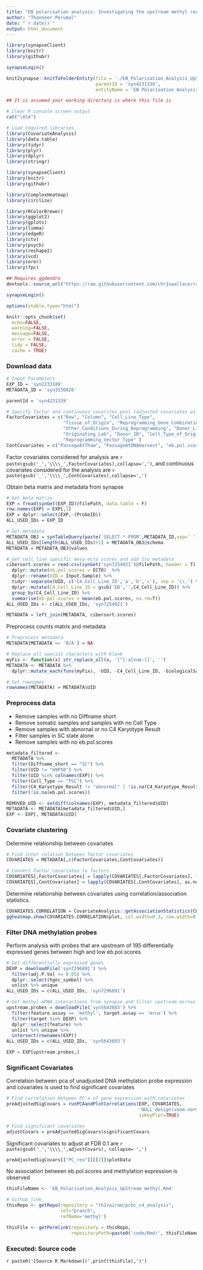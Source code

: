 ```yaml
---
title: "EB polarisation analysis: Investigating the upstream methyl regulators of 195 differentially expressed genes in SC"
author: "Thanneer Perumal"
date: "`r date()`"
output: html_document
---
```

```r
library(synapseClient)
library(knitr)
library(githubr)

synapseLogin()

knit2synapse::knitToFolderEntity(file = './EB_Polarisation_Analysis_UpStream_methyl.Rmd',
                                 parentId = 'syn4231339',
                                 entityName = 'EB Polarisation Analysis UpStream methyl')
```

```r
## It is assumed your working directory is where this file is

# Clear R console screen output
cat("\014")  

# Load required libraries
library(CovariateAnalysis)
library(data.table)
library(tidyr)
library(plyr)
library(dplyr)
library(stringr)

library(synapseClient)
library(knitr)
library(githubr)

library(ComplexHeatmap)
library(circlize)

library(RColorBrewer)
library(ggplot2)
library(gplots)
library(limma)
library(edgeR)
library(ctv)
library(psych)
library(reshape2)
library(vcd)
library(erer)
library(fpc)

## Requires ggdendro
devtools::source_url("https://raw.githubusercontent.com/chr1swallace/random-functions/master/R/ggplot-heatmap.R")

synapseLogin()

options(xtable.type="html")

knitr::opts_chunk$set(
  echo=FALSE,
  warning=FALSE,
  message=FALSE,
  error = FALSE,
  tidy = FALSE,
  cache = TRUE)
```
### Download data
```r
# Input Parameters
EXP_ID = 'syn2233188'
METADATA_ID = 'syn3156828'

parentId = 'syn4231339'

# Specify factor and continuous covarites pool (adjusted covariates will only be the subset of these covariates)
FactorCovariates = c("Row", "Column", "Cell_Line_Type", 
                     "Tissue_of_Origin", "Reprogramming_Gene_Combination", "Culture_Conditions",  
                     "Other_Conditions_During_Reprogramming", "Donor_Life_Stage", "Gender", 
                     "Originating_Lab", "Donor_ID", "Cell_Type_of_Origin_Level2",
                     "Reprogramming_Vector_Type" )
ContCovariates = c("PassageAtThaw", "PassageAtDNAHarvest", "eb.pol.scores")
```
Factor covariates considered for analysis are `r paste(gsub('_','\\\\_',FactorCovariates),collapse=',')`, and continuous covariates considered for the analysis are `r paste(gsub('_','\\\\_',ContCovariates),collapse=',')`

Obtain beta matrix and metadata from synapse
```r
# Get beta matrix
EXP = fread(synGet(EXP_ID)@filePath, data.table = F)
row.names(EXP) = EXP[,1]
EXP = dplyr::select(EXP,-(ProbeID))
ALL_USED_IDs = EXP_ID

# Get metadata
METADATA_OBJ = synTableQuery(paste('SELECT * FROM',METADATA_ID,sep=' '))
ALL_USED_IDs[length(ALL_USED_IDs)+1] = METADATA_OBJ@schema
METADATA = METADATA_OBJ@values

# Get cell line specific meso-ecto scores and add 1to metadata
cibersort.scores = read.csv(synGet('syn7254021')@filePath, header = T) %>%
  dplyr::mutate(eb.pol.scores = ECTO)  %>%
  dplyr::rename(UID = Input.Sample) %>%
  tidyr::separate(UID, c('C4_Cell_Line_ID','a','b','c'), sep = '\\.') %>%
  dplyr::mutate(C4_Cell_Line_ID = gsub('EB','',C4_Cell_Line_ID)) %>%
  group_by(C4_Cell_Line_ID) %>%
  summarise(eb.pol.scores = mean(eb.pol.scores, na.rm=T))
ALL_USED_IDs <- c(ALL_USED_IDs, 'syn7254021')

METADATA = left_join(METADATA, cibersort.scores)
```
Preprocess counts matrix and metadata
```r
# Preprocess metadata
METADATA[METADATA == 'N/A'] = NA

# Replace all special characters with blank
myFix <- function(x) str_replace_all(x, '[^[:alnum:]]', '')
METADATA <- METADATA %>%
  dplyr::mutate_each(funs(myFix), -UID, -C4_Cell_Line_ID, -biologicalSampleName, -eb.pol.scores) # fix them but don't touch some columns

# Set rownames
rownames(METADATA) = METADATA$UID
```
### Preprocess data
* Remove samples with no Diffname short
* Remove somatic samples and samples with no Cell Type
* Remove samples with abnornal or no C4 Karyotype Result
* Filter samples in SC state alone
* Remove samples with no eb.pol.scores
```r
metadata_filtered <- 
  METADATA %>%
  filter(Diffname_short == "SC") %>%
  filter(UID != "H9P50") %>%
  filter(UID %in% colnames(EXP)) %>%
  filter(Cell_Type == "PSC") %>%
  filter(C4_Karyotype_Result != "abnormal" | !is.na(C4_Karyotype_Result)) %>%
  filter(!is.na(eb.pol.scores))

REMOVED_UID <- setdiff(colnames(EXP), metadata_filtered$UID)
METADATA <- METADATA[metadata_filtered$UID,]
EXP <- EXP[, METADATA$UID]
```
### Covariate clustering
Determine relationship between covariates
```r
# Find inter relation between factor covariates
COVARIATES = METADATA[,c(FactorCovariates,ContCovariates)]

# Convert factor covariates to factors
COVARIATES[,FactorCovariates] = lapply(COVARIATES[,FactorCovariates], factor)
COVARIATES[,ContCovariates] = lapply(COVARIATES[,ContCovariates], as.numeric)
```
Determine relationship between covariates using correlation/association statistics.
```r
COVARIATES.CORRELATION = CovariateAnalysis::getAssociationStatistics(COVARIATES, PVAL = 0.1)
ggheatmap.show(COVARIATES.CORRELATION$plot, col.width=0.3, row.width=0.15)
```

### Filter DNA methylation probes
Perform analysis with probes that are upstream of 195 differentially expressed genes between high and low eb.pol.scores
```r
# Get differentially expressed genes
DEXP = downloadFile('syn7296891') %>%
  filter(adj.P.Val <= 0.05) %>%
  dplyr::select(hgnc_symbol) %>%
  unlist %>% unique
ALL_USED_IDs = c(ALL_USED_IDs, 'syn7296891')

# Get methyl-mRNA interactions from synapse and filter upstream mirnas
upstream.probes = downloadFile('syn5643683') %>%
  filter(feature.assay == 'methyl', target.assay == 'mrna') %>%
  filter(target %in% DEXP) %>%
  dplyr::select(feature) %>%
  unlist %>% unique %>%
  intersect(rownames(EXP))
ALL_USED_IDs = c(ALL_USED_IDs, 'syn5643683')

EXP = EXP[upstream.probes,]
```

### Significant Covariates
Correlation between pca of unadjusted DNA methylation probe expression and covariates is used to find significant covariates
```r
# Find correlation between PC's of gene expression with covariates
preAdjustedSigCovars = runPCAandPlotCorrelations(EXP, COVARIATES,
                                                 'NULL design(voom-normalized)',
                                                 isKeyPlot=TRUE)

# Find significant covariates
adjustCovars = preAdjustedSigCovars$significantCovars
```
Significant covariates to adjust at FDR 0.1 are `r paste(gsub('_','\\\\_',adjustCovars), collapse= ',')`
```r
preAdjustedSigCovars[["PC_res"]][[2]]$plotData
```
No association between eb.pol.scores and methylation expression is observed 
```r
thisFileName <- 'EB_Polarisation_Analysis_UpStream_methyl.Rmd'

# Github link
thisRepo <- getRepo(repository = "th1vairam/pcbc_c4_analysis", 
                    ref="branch", 
                    refName='methyl')

thisFile <- getPermlink(repository = thisRepo,
                        repositoryPath=paste0('code/Rmd/', thisFileName))
```

### Executed: Source code
`r paste0('[Source R Markdown](',print(thisFile),')')`